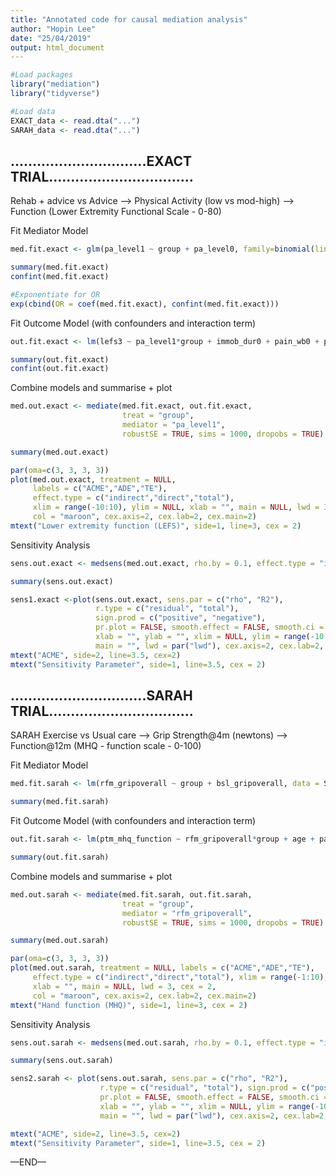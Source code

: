 ```yaml
---
title: "Annotated code for causal mediation analysis"
author: "Hopin Lee"
date: "25/04/2019"
output: html_document
---
```


```r
#Load packages
library("mediation")
library("tidyverse")

#Load data
EXACT_data <- read.dta("...")
SARAH_data <- read.dta("...")
```


## ...............................EXACT TRIAL.................................
Rehab + advice vs Advice --> Physical Activity (low vs mod-high) --> Function (Lower Extremity Functional Scale - 0-80)

Fit Mediator Model
```r
med.fit.exact <- glm(pa_level1 ~ group + pa_level0, family=binomial(link='probit'), data = EXACT_data)

summary(med.fit.exact)
confint(med.fit.exact)

#Exponentiate for OR
exp(cbind(OR = coef(med.fit.exact), confint(med.fit.exact)))
```

Fit Outcome Model (with confounders and interaction term)
```r
out.fit.exact <- lm(lefs3 ~ pa_level1*group + immob_dur0 + pain_wb0 + pain_stairs0 + pa_level0, data = EXACT_data)

summary(out.fit.exact)
confint(out.fit.exact)
```

Combine models and summarise + plot
```r
med.out.exact <- mediate(med.fit.exact, out.fit.exact, 
                         treat = "group", 
                         mediator = "pa_level1", 
                         robustSE = TRUE, sims = 1000, dropobs = TRUE) 

summary(med.out.exact)

par(oma=c(3, 3, 3, 3))
plot(med.out.exact, treatment = NULL, 
     labels = c("ACME","ADE","TE"), 
     effect.type = c("indirect","direct","total"), 
     xlim = range(-10:10), ylim = NULL, xlab = "", main = NULL, lwd = 3, cex = 2, 
     col = "maroon", cex.axis=2, cex.lab=2, cex.main=2)
mtext("Lower extremity function (LEFS)", side=1, line=3, cex = 2)

```

Sensitivity Analysis
```r
sens.out.exact <- medsens(med.out.exact, rho.by = 0.1, effect.type = "indirect", sims = 1000)

summary(sens.out.exact)

sens1.exact <-plot(sens.out.exact, sens.par = c("rho", "R2"),  
                   r.type = c("residual", "total"), 
                   sign.prod = c("positive", "negative"), 
                   pr.plot = FALSE, smooth.effect = FALSE, smooth.ci = FALSE, levels = NULL, 
                   xlab = "", ylab = "", xlim = NULL, ylim = range(-10:10),  
                   main = "", lwd = par("lwd"), cex.axis=2, cex.lab=2, cex.main=2)
mtext("ACME", side=2, line=3.5, cex=2)
mtext("Sensitivity Parameter", side=1, line=3.5, cex = 2)


```



## ...............................SARAH TRIAL.................................
SARAH Exercise vs Usual care --> Grip Strength@4m (newtons) --> Function@12m (MHQ - function scale - 0-100)

Fit Mediator Model
```r
med.fit.sarah <- lm(rfm_gripoverall ~ group + bsl_gripoverall, data = SARAH_data)

summary(med.fit.sarah)
```

Fit Outcome Model (with confounders and interaction term)
```r
out.fit.sarah <- lm(ptm_mhq_function ~ rfm_gripoverall*group + age + pat_PatientSex + bsl_mhq_function + bsl_gripoverall + dmardcombined + steroid, data = SARAH_data)

summary(out.fit.sarah)
```

Combine models and summarise + plot
```r
med.out.sarah <- mediate(med.fit.sarah, out.fit.sarah, 
                         treat = "group", 
                         mediator = "rfm_gripoverall", 
                         robustSE = TRUE, sims = 1000, dropobs = TRUE) 

summary(med.out.sarah)

par(oma=c(3, 3, 3, 3))
plot(med.out.sarah, treatment = NULL, labels = c("ACME","ADE","TE"), 
     effect.type = c("indirect","direct","total"), xlim = range(-1:10), ylim = NULL, 
     xlab = "", main = NULL, lwd = 3, cex = 2, 
     col = "maroon", cex.axis=2, cex.lab=2, cex.main=2)
mtext("Hand function (MHQ)", side=1, line=3, cex = 2)
```

Sensitivity Analysis
```r
sens.out.sarah <- medsens(med.out.sarah, rho.by = 0.1, effect.type = "indirect", sims = 1000)

summary(sens.out.sarah)

sens2.sarah <- plot(sens.out.sarah, sens.par = c("rho", "R2"),  
                    r.type = c("residual", "total"), sign.prod = c("positive", "negative"), 
                    pr.plot = FALSE, smooth.effect = FALSE, smooth.ci = FALSE, levels = NULL,  
                    xlab = "", ylab = "", xlim = NULL, ylim = range(-10:10),  
                    main = "", lwd = par("lwd"), cex.axis=2, cex.lab=2, cex.main=2)

mtext("ACME", side=2, line=3.5, cex=2)
mtext("Sensitivity Parameter", side=1, line=3.5, cex = 2)
```

---END---